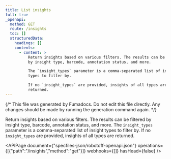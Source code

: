 ```yaml
---
title: List insights
full: true
_openapi:
  method: GET
  route: /insights
  toc: []
  structuredData:
    headings: []
    contents:
      - content: >
          Return insights based on various filters. The results can be filtered
          by insight type, barcode, annotation status, and more.

          The `insight_types` parameter is a comma-separated list of insight
          types to filter by.

          If no `insight_types` are provided, insights of all types are
          returned.
---
```


{/* This file was generated by Fumadocs. Do not edit this file directly. Any changes should be made by running the generation command again. */}

Return insights based on various filters. The results can be filtered by insight type, barcode, annotation status, and more.
The `insight_types` parameter is a comma-separated list of insight types to filter by.
If no `insight_types` are provided, insights of all types are returned.


<APIPage document={"specfiles-json/robotoff-openapi.json"} operations={[{"path":"/insights","method":"get"}]} webhooks={[]} hasHead={false} />